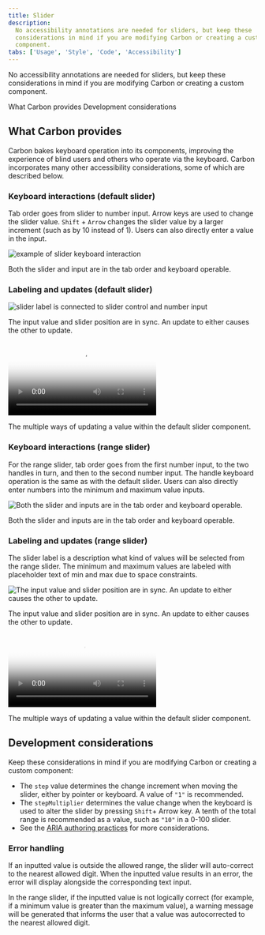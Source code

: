 ```yaml
---
title: Slider
description:
  No accessibility annotations are needed for sliders, but keep these
  considerations in mind if you are modifying Carbon or creating a custom
  component.
tabs: ['Usage', 'Style', 'Code', 'Accessibility']
---
```




<PageDescription>

No accessibility annotations are needed for sliders, but keep these
considerations in mind if you are modifying Carbon or creating a custom
component.

</PageDescription>

<AnchorLinks>
  <AnchorLink>What Carbon provides</AnchorLink>
  <AnchorLink>Development considerations</AnchorLink>
</AnchorLinks>

## What Carbon provides

Carbon bakes keyboard operation into its components, improving the experience of
blind users and others who operate via the keyboard. Carbon incorporates many
other accessibility considerations, some of which are described below.

### Keyboard interactions (default slider)

Tab order goes from slider to number input. Arrow keys are used to change the
slider value. `Shift` + `Arrow` changes the slider value by a larger increment
(such as by 10 instead of 1). Users can also directly enter a value in the
input.

<Row>
<Column colLg={8}>

![example of slider keyboard interaction](images/slider-accessibility-1.png)

<Caption>
  Both the slider and input are in the tab order and keyboard operable.
</Caption>

</Column>
</Row>

### Labeling and updates (default slider)

<Row>
<Column colLg={8}>

![slider label is connected to slider control and number input](images/slider-accessibility-2.png)

<Caption>
  The input value and slider position are in sync. An update to either causes
  the other to update.
</Caption>

</Column>
</Row>

<Row>
<Column colLg={8}>

<Video
  src={localVideoOne}
  poster={localPosterOne}
  aria-label="pointer clicks on slider range and input updates to 80. input value changes to 75 and slider repositions to match"
/>

<Caption>
  The multiple ways of updating a value within the default slider component.
</Caption>

</Column>
</Row>

### Keyboard interactions (range slider)

For the range slider, tab order goes from the first number input, to the two
handles in turn, and then to the second number input. The handle keyboard
operation is the same as with the default slider. Users can also directly enter
numbers into the minimum and maximum value inputs.

<Row>
<Column colLg={8}>

![Both the slider and inputs are in the tab order and keyboard operable.](images/slider-accessibility-4.png)

<Caption>
  Both the slider and inputs are in the tab order and keyboard operable.
</Caption>

</Column>
</Row>

### Labeling and updates (range slider)

The slider label is a description what kind of values will be selected from the
range slider. The minimum and maximum values are labeled with placeholder text
of min and max due to space constraints.

<Row>
<Column colLg={8}>

![The input value and slider position are in sync. An update to either causes the other to update.](images/slider-accessibility-5.png)

<Caption>
  The input value and slider position are in sync. An update to either causes
  the other to update.
</Caption>

</Column>
</Row>

<Row>
<Column colLg={8}>

<Video
  src={localVideoTwo}
  poster={localPosterTwo}
  aria-label="pointer clicks on slider range and input updates to 80. input value changes to 75 and slider repositions to match"
/>

<Caption>
  The multiple ways of updating a value within the default slider component.
</Caption>

</Column>
</Row>

## Development considerations

Keep these considerations in mind if you are modifying Carbon or creating a
custom component:

- The `step` value determines the change increment when moving the slider,
  either by pointer or keyboard. A value of `"1"` is recommended.
- The `stepMultiplier` determines the value change when the keyboard is used to
  alter the slider by pressing `Shift`+ Arrow key. A tenth of the total range is
  recommended as a value, such as `"10"` in a 0-100 slider.
- See the
  [ARIA authoring practices](https://www.w3.org/TR/wai-aria-practices-1.2/#slider)
  for more considerations.

### Error handling

If an inputted value is outside the allowed range, the slider will auto-correct
to the nearest allowed digit. When the inputted value results in an error, the
error will display alongside the corresponding text input.

In the range slider, if the inputted value is not logically correct (for
example, if a minimum value is greater than the maximum value), a warning
message will be generated that informs the user that a value was autocorrected
to the nearest allowed digit.

<A11yStatus layout="table" components="Slider" />
